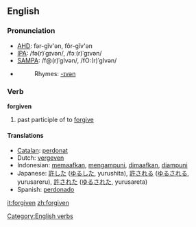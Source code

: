 ==English==

=== Pronunciation ===
*[[w:AHD|AHD]]: fər-gĭv'ən, fôr-gĭv'ən
*[[w:IPA|IPA]]: /fə(r)ˈgɪvən/, /fɔː(r)ˈgɪvən/
*[[w:SAMPA|SAMPA]]: /f@(r)ˈgIvən/, /fO:(r)ˈgIvən/
*{{audio|en-us-forgiven.ogg|Audio (US)}}
*:Rhymes: [[Rhymes:English:-ɪvən|-ɪvən]]

=== Verb ===
'''forgiven'''

# past participle of to [[forgive]]

==== Translations ====
*[[Catalan]]: [[perdonat]]
*Dutch: [[vergeven]]
*Indonesian: [[maaf|memaafkan]], [[ampun|mengampuni]], [[maaf|dimaafkan]], [[ampun|diampuni]]
*Japanese: [[許した]] ([[ゆるした]], yurushita), [[許される]] ([[ゆるされる]], yurusareru), [[許された]] ([[ゆるされた]], yurusareta)
*Spanish: [[perdonado]]

[[it:forgiven]]
[[zh:forgiven]]
[[Category:English verbs]]
